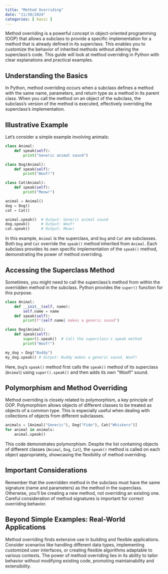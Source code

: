 ```yaml
---
title: "Method Overriding"
date: "11/30/2024"
categories: [ basic ]
---
```



Method overriding is a powerful concept in object-oriented programming (OOP) that allows a subclass to provide a specific implementation for a method that is already defined in its superclass.  This enables you to customize the behavior of inherited methods without altering the superclass's code.  This guide will look at method overriding in Python with clear explanations and practical examples.


## Understanding the Basics

In Python, method overriding occurs when a subclass defines a method with the same name, parameters, and return type as a method in its parent class. When you call the method on an object of the subclass, the subclass's version of the method is executed, effectively overriding the superclass's implementation.


##  Illustrative Example

Let's consider a simple example involving animals:

```python
class Animal:
    def speak(self):
        print("Generic animal sound")

class Dog(Animal):
    def speak(self):
        print("Woof!")

class Cat(Animal):
    def speak(self):
        print("Meow!")

animal = Animal()
dog = Dog()
cat = Cat()

animal.speak()  # Output: Generic animal sound
dog.speak()     # Output: Woof!
cat.speak()     # Output: Meow!
```

In this example, `Animal` is the superclass, and `Dog` and `Cat` are subclasses.  Both `Dog` and `Cat` override the `speak()` method inherited from `Animal`.  Each subclass provides its own specific implementation of the `speak()` method, demonstrating the power of method overriding.


##  Accessing the Superclass Method

Sometimes, you might need to call the superclass's method from within the overridden method in the subclass. Python provides the `super()` function for this purpose.

```python
class Animal:
    def __init__(self, name):
        self.name = name
    def speak(self):
        print(f"{self.name} makes a generic sound")

class Dog(Animal):
    def speak(self):
        super().speak()  # Call the superclass's speak method
        print("Woof!")

my_dog = Dog("Buddy")
my_dog.speak() # Output: Buddy makes a generic sound, Woof!
```

Here, `Dog`'s `speak()` method first calls the `speak()` method of its superclass (`Animal`) using `super().speak()` and then adds its own "Woof!" sound.


##  Polymorphism and Method Overriding

Method overriding is closely related to polymorphism, a key principle of OOP. Polymorphism allows objects of different classes to be treated as objects of a common type.  This is especially useful when dealing with collections of objects from different subclasses.

```python
animals = [Animal("Generic"), Dog("Fido"), Cat("Whiskers")]
for animal in animals:
    animal.speak()
```

This code demonstrates polymorphism.  Despite the list containing objects of different classes (`Animal`, `Dog`, `Cat`), the `speak()` method is called on each object appropriately, showcasing the flexibility of method overriding.


##  Important Considerations

Remember that the overridden method in the subclass must have the same signature (name and parameters) as the method in the superclass. Otherwise, you'll be creating a new method, not overriding an existing one.  Careful consideration of method signatures is important for correct overriding behavior.


##  Beyond Simple Examples: Real-World Applications

Method overriding finds extensive use in building and flexible applications.  Consider scenarios like handling different data types, implementing customized user interfaces, or creating flexible algorithms adaptable to various contexts.  The power of method overriding lies in its ability to tailor behavior without modifying existing code, promoting maintainability and extensibility.


